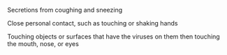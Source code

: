 Secretions from coughing and sneezing

Close personal contact, such as touching or shaking hands

Touching objects or surfaces that have the viruses on them then touching the mouth, nose, or eyes

